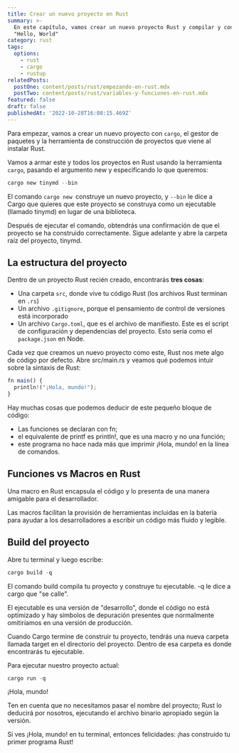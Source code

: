 ```yaml
---
title: Crear un nuevo proyecto en Rust
summary: >-
  En este capítulo, vamos crear un nuevo proyecto Rust y compilar y construir un
  "Hello, World"
category: rust
tags:
  options:
    - rust
    - cargo
    - rustup
relatedPosts:
  postOne: content/posts/rust/empezando-en-rust.mdx
  postTwo: content/posts/rust/variables-y-funciones-en-rust.mdx
featured: false
draft: false
publishedAt: '2022-10-28T16:08:15.469Z'
---
```


Para empezar, vamos a crear un nuevo proyecto con `cargo`, el gestor de paquetes y la herramienta de construcción de proyectos que viene al instalar Rust.

Vamos a armar este y todos los proyectos en Rust usando la herramienta `cargo`, pasando el argumento new y especificando lo que queremos:

```powershell
cargo new tinymd --bin
```

El comando `cargo new `construye un nuevo proyecto, y  `--bin` le dice a Cargo que quieres que este proyecto se construya como un ejecutable (llamado tinymd) en lugar de una biblioteca.

Después de ejecutar el comando, obtendrás una confirmación de que el proyecto se ha construido correctamente. Sigue adelante y abre la carpeta raíz del proyecto, tinymd.

## La estructura del proyecto

Dentro de un proyecto Rust recién creado, encontrarás **tres cosas**:

* Una carpeta `src`, donde vive tu código Rust (los archivos Rust terminan en `.rs`)
* Un archivo `.gitignore`, porque el pensamiento de control de versiones está incorporado
* Un archivo `Cargo.toml`, que es el archivo de manifiesto. Este es el script de configuración y dependencias del proyecto. Esto sería como el `package.json` en Node.

Cada vez que creamos un nuevo proyecto como este, Rust nos mete algo de código por defecto. Abre src/main.rs y veamos qué podemos intuir sobre la sintaxis de Rust:

```javascript
fn main() {
  println!("¡Hola, mundo!");
}
```

Hay muchas cosas que podemos deducir de este pequeño bloque de código:

* Las funciones se declaran con fn;
* el equivalente de printf es println!, que es una macro y no una función;
* este programa no hace nada más que imprimir ¡Hola, mundo! en la línea de comandos.

## Funciones vs Macros en Rust

Una macro en Rust encapsula el código y lo presenta de una manera amigable para el desarrollador.

Las macros facilitan la provisión de herramientas incluidas en la batería para ayudar a los desarrolladores a escribir un código más fluido y legible.

## Build del proyecto

Abre tu terminal y luego escribe:

```powershell
cargo build -q
```

El comando build compila tu proyecto y construye tu ejecutable. -q le dice a cargo que "se calle".

El ejecutable es una versión de "desarrollo", donde el código no está optimizado y hay símbolos de depuración presentes que normalmente omitiríamos en una versión de producción.

Cuando Cargo termine de construir tu proyecto, tendrás una nueva carpeta llamada target en el directorio del proyecto. Dentro de esa carpeta es donde encontrarás tu ejecutable.

Para ejecutar  nuestro proyecto actual:

```powershell
cargo run -q
```

¡Hola, mundo!

Ten en cuenta que no necesitamos pasar el nombre del proyecto; Rust lo deducirá por nosotros, ejecutando el archivo binario apropiado según la versión.

Si ves ¡Hola, mundo! en tu terminal, entonces felicidades: ¡has construido tu primer programa Rust!
